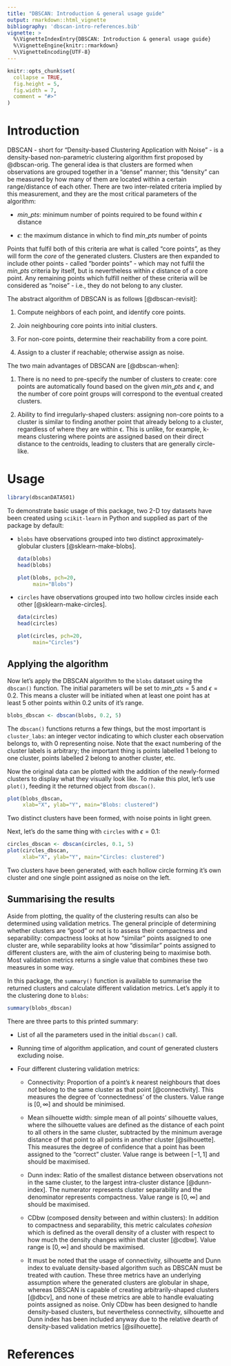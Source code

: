 ```yaml
---
title: "DBSCAN: Introduction & general usage guide"
output: rmarkdown::html_vignette
bibliography: 'dbscan-intro-references.bib'
vignette: >
  %\VignetteIndexEntry{DBSCAN: Introduction & general usage guide}
  %\VignetteEngine{knitr::rmarkdown}
  %\VignetteEncoding{UTF-8}
---
```


```r
knitr::opts_chunk$set(
  collapse = TRUE,
  fig.height = 5,
  fig.width = 7,
  comment = "#>"
)
```

# Introduction

DBSCAN - short for "Density-based Clustering Application with Noise" - is a density-based non-parametric clustering algorithm first proposed by @dbscan-orig. The general idea is that clusters are formed when observations are grouped together in a "dense" manner; this "density" can be measured by how many of them are located within a certain range/distance of each other. There are two inter-related criteria implied by this measurement, and they are the most critical parameters of the algorithm:

* $min\_pts$: minimum number of points required to be found within $\epsilon$ distance

* $\epsilon$: the maximum distance in which to find $min\_pts$ number of points
    
Points that fulfil both of this criteria are what is called "core points", as they will form the *core* of the generated clusters. Clusters are then expanded to include other points - called "border points" - which may not fulfil the $min\_pts$ criteria by itself, but is nevertheless within $\epsilon$ distance of a core point. Any remaining points which fulfill neither of these criteria will be considered as "noise" - i.e., they do not belong to any cluster.

The abstract algorithm of DBSCAN is as follows [@dbscan-revisit]:

1. Compute neighbors of each point, and identify core points.

2. Join neighbouring core points into initial clusters.

3. For non-core points, determine their reachability from a core point.

4. Assign to a cluster if reachable; otherwise assign as noise.
    
The two main advantages of DBSCAN are [@dbscan-when]:

1. There is no need to pre-specify the number of clusters to create: core points are automatically found based on the given $min\_pts$ and $\epsilon$, and the number of core point groups will correspond to the eventual created clusters.

2. Ability to find irregularly-shaped clusters: assigning non-core points to a cluster is similar to finding another point that already belong to a cluster, regardless of where they are within ϵ. This is unlike, for example, k-means clustering where points are assigned based on their direct distance to the centroids, leading to clusters that are generally circle-like.

# Usage

```r
library(dbscanDATA501)
```

To demonstrate basic usage of this package, two 2-D toy datasets have been created using `scikit-learn` in Python and supplied as part of the package by default:

* `blobs` have observations grouped into two distinct approximately-globular clusters [@sklearn-make-blobs].

    ```r
    data(blobs)
    head(blobs)
    
    plot(blobs, pch=20,
         main="Blobs")
    ```

* `circles` have observations grouped into two hollow circles inside each other [@sklearn-make-circles].

    ```r
    data(circles)
    head(circles)
    
    plot(circles, pch=20,
         main="Circles")
    ```

## Applying the algorithm

Now let's apply the DBSCAN algorithm to the `blobs` dataset using the `dbscan()` function. The initial parameters will be set to $min\_pts = 5$ and $\epsilon = 0.2$. This means a cluster will be initiated when at least one point has at least 5 other points within 0.2 units of it's range.

```r
blobs_dbscan <- dbscan(blobs, 0.2, 5)
```

The `dbscan()` functions returns a few things, but the most important is `cluster_labs`: an integer vector indicating to which cluster each observation belongs to, with 0 representing noise. Note that the exact numbering of the cluster labels is arbitrary; the important thing is points labelled 1 belong to one cluster, points labelled 2 belong to another cluster, etc.

Now the original data can be plotted with the addition of the newly-formed clusters to display what they visually look like. To make this plot, let's use `plot()`, feeding it the returned object from `dbscan()`.

```r
plot(blobs_dbscan,
     xlab="X", ylab="Y", main="Blobs: clustered")
```

Two distinct clusters have been formed, with noise points in light green.

Next, let's do the same thing with `circles` with $\epsilon = 0.1$:

```r
circles_dbscan <- dbscan(circles, 0.1, 5)
plot(circles_dbscan,
     xlab="X", ylab="Y", main="Circles: clustered")
```

Two clusters have been generated, with each hollow circle forming it's own cluster and one single point assigned as noise on the left.

## Summarising the results

Aside from plotting, the quality of the clustering results can also be determined using validation metrics. The general principle of determining whether clusters are "good" or not is to assess their compactness and separability: compactness looks at how "similar" points assigned to one cluster are, while separability looks at how "dissimilar" points assigned to different clusters are, with the aim of clustering being to maximise both. Most validation metrics returns a single value that combines these two measures in some way.

In this package, the `summary()` function is available to summarise the returned clusters and calculate different validation metrics. Let's apply it to the clustering done to `blobs`:

```r
summary(blobs_dbscan)
```

There are three parts to this printed summary:

* List of all the parameters used in the initial `dbscan()` call.

* Running time of algorithm application, and count of generated clusters excluding noise.

* Four different clustering validation metrics:

    * Connectivity: Proportion of a point's $k$ nearest neighbours that does *not* belong to the same cluster as that point [@connectivity]. This measures the degree of 'connectedness' of the clusters. Value range is $[0, \infty]$ and should be minimised.
    
    * Mean silhouette width: simple mean of all points' silhouette values, where the silhouette values
    are defined as the distance of each point to all others in the same cluster, subtracted by the
    minimum average distance of that point to all points in another cluster [@silhouette]. This measures the degree of confidence that a point has been assigned to the "correct" cluster. Value range is between $[-1, 1]$ and should be maximised.
    
    * Dunn index: Ratio of the smallest distance between observations not in the same cluster, to the largest intra-cluster distance [@dunn-index]. The numerator represents cluster separability and the denominator represents compactness. Value range is $[0, \infty]$ and should be maximised.
    
    * CDbw (composed density between and within clusters): In addition to compactness and separability, this metric calculates *cohesion* which is defined as the overall density of a cluster with respect to how much the density changes within that cluster [@cdbw]. Value range is $[0, \infty]$ and should be maximised.
    
    * It must be noted that the usage of connectivity, silhouette and Dunn index to evaluate density-based
algorithm such as DBSCAN must be treated with caution. These three metrics have an underlying assumption where the generated clusters are globular in shape, whereas DBSCAN is capable of creating arbitrarily-shaped clusters [@dbcv], and none of these metrics are able to handle evaluating points assigned as noise. Only CDbw has been designed to handle density-based clusters, but nevertheless connectivity, silhouette and Dunn index has been included anyway due to the relative dearth of density-based validation metrics [@silhouette].

# References
